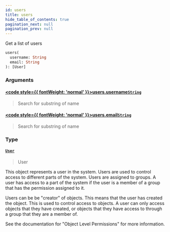 ```yaml
---
id: users
title: users
hide_table_of_contents: true
pagination_next: null
pagination_prev: null
---
```








Get a list of users

```graphql
users(
  username: String
  email: String
): [User]
```


### Arguments

#### [<code style={{ fontWeight: 'normal' }}>users.<b>username</b></code>](#)<Bullet />[`String`](/docs/schemas/mikro/scalars/string) <Badge class="secondary" text="scalar"/>
> Search for substring of name
> 

#### [<code style={{ fontWeight: 'normal' }}>users.<b>email</b></code>](#)<Bullet />[`String`](/docs/schemas/mikro/scalars/string) <Badge class="secondary" text="scalar"/>
> Search for substring of name
> 

### Type

#### [`User`](/docs/schemas/mikro/objects/user) <Badge class="secondary" text="object"/>
> User

This object represents a user in the system. Users are used to
control access to different parts of the system. Users are assigned 
to groups. A user has access to a part of the system if the user is
a member of a group that has the permission assigned to it.

Users can be be "creator" of objects. This means that the user has
created the object. This is used to control access to objects. A user
can only access objects that they have created, or objects that they
have access to through a group that they are a member of.

See the documentation for "Object Level Permissions" for more information.
> 





